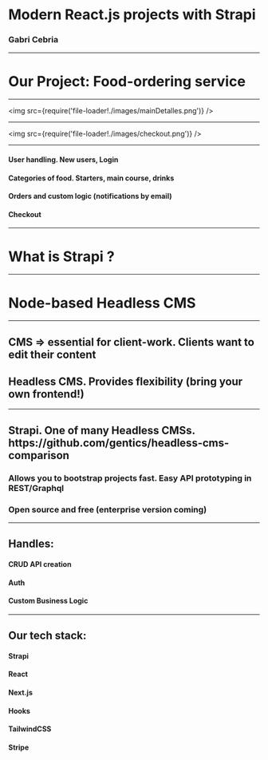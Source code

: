 
# Modern React.js projects with Strapi

### Gabri Cebria

---

# Our Project: Food-ordering service

---

<img src={require('file-loader!./images/mainDetalles.png')} />

---

<img src={require('file-loader!./images/checkout.png')} />

---

<Appear>
<h4> User handling. New users, Login </h4>
<h4> Categories of food. Starters, main course, drinks </h4>
<h4> Orders and custom logic (notifications by email) </h4>
<h4> Checkout  </h4>
</Appear>

---

<h1> What is Strapi ? </h1>

---

<h1> Node-based Headless CMS </h1>

---

<Invert>
<h2> CMS => essential for client-work. Clients want to edit their content </h2>
<h2> Headless CMS. Provides flexibility (bring your own frontend!) </h2>
</Invert>

---
<Appear>
<h2> Strapi. One of many Headless CMSs.  https://github.com/gentics/headless-cms-comparison </h2>
<h3> Allows you to bootstrap projects fast. Easy API prototyping in REST/Graphql </h3>
<h3> Open source and free (enterprise version coming)</h3>
</Appear>

---

<Appear>
<h2> Handles: </h2>
<h4> CRUD API creation </h4>
<h4> Auth </h4>
<h4> Custom Business Logic </h4>
</Appear>

---

<Appear>
<h2> Our tech stack: </h2>
<h4> Strapi </h4>
<h4> React </h4>
<h4> Next.js </h4>
<h4> Hooks </h4>
<h4> TailwindCSS </h4>
<h4> Stripe </h4>

</Appear>